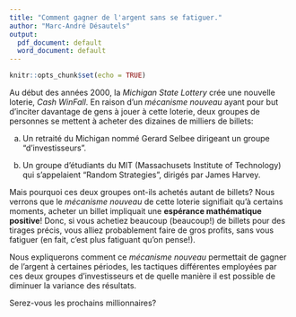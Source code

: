 ```yaml
---
title: "Comment gagner de l'argent sans se fatiguer."
author: "Marc-André Désautels"
output:
  pdf_document: default
  word_document: default
---
```


```r
knitr::opts_chunk$set(echo = TRUE)
```

Au début des années 2000, la *Michigan State Lottery* crée une nouvelle loterie, *Cash WinFall*. En raison d'un *mécanisme nouveau* ayant pour but d'inciter davantage de gens à jouer à cette loterie, deux groupes de personnes se mettent à acheter des dizaines de milliers de billets:

a) Un retraité du Michigan nommé Gerard Selbee dirigeant un groupe "d'investisseurs".

a) Un groupe d'étudiants du MIT (Massachusets Institute of Technology) qui s'appelaient "Random Strategies", dirigés par James Harvey.

Mais pourquoi ces deux groupes ont-ils achetés autant de billets? Nous verrons que le *mécanisme nouveau* de cette loterie signifiait qu'à certains moments, acheter un billet impliquait une **espérance mathématique positive**! Donc, si vous achetiez beaucoup (beaucoup!) de billets pour des tirages précis, vous alliez probablement faire de gros profits, sans vous fatiguer (en fait, c'est plus fatiguant qu'on pense!).

Nous expliquerons comment ce *mécanisme nouveau* permettait de gagner de l'argent à certaines périodes, les tactiques différentes employées par ces deux groupes d'investisseurs et de quelle manière il est possible de diminuer la variance des résultats.

Serez-vous les prochains millionnaires?
